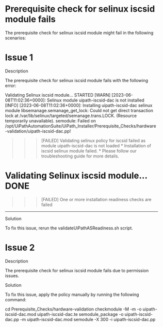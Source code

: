 ﻿# Prerequisite check for selinux iscsid module fails

The prerequisite check for selinux iscsid module might fail in the following scenarios:

# Issue 1

Description

The prerequisite check for selinux iscsid module fails with the following error:

Validating Selinux iscsid module... STARTED
[WARN] [2023-06-08T11:02:36+0000]: Selinux module uipath-iscsid-dac is not installed
[INFO] [2023-06-08T11:02:36+0000]: Installing uipath-iscsid-dac selinux module
libsemanage.semanage_get_lock: Could not get direct transaction lock at /var/lib/selinux/targeted/semanage.trans.LOCK. (Resource temporarily unavailable).
semodule:  Failed on /opt/UiPathAutomationSuite/UiPath_Installer/Prerequisite_Checks/hardware-validation/uipath-iscsid-dac.pp!
>>> [FAILED] Validating selinux policy for iscsid failed as module uipath-iscsid-dac is not loaded
    * Installation of iscsid selinux module failed.
    * Please follow our troubleshooting guide for more details.

Validating Selinux iscsid module... DONE
======================================================================================================================
>>> [FAILED] One or more installation readiness checks are failed

---

Solution

To fix this issue, rerun the validateUiPathASReadiness.sh script.

# Issue 2

Description

The prerequisite check for selinux iscsid module fails due to permission issues.

Solution

To fix this issue, apply the policy manually by running the following command:

cd Prerequisite_Checks/hardware-validation
checkmodule -M -m -o uipath-iscsid-dac.mod uipath-iscsid-dac.te
semodule_package -o uipath-iscsid-dac.pp -m uipath-iscsid-dac.mod
semodule -X 300 -i uipath-iscsid-dac.pp
